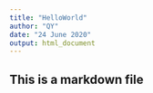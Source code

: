```yaml
---
title: "HelloWorld"
author: "QY"
date: "24 June 2020"
output: html_document
---
```


## This is a markdown file
